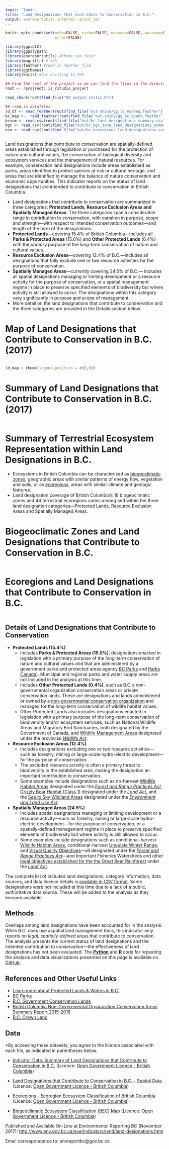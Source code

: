```yaml
---
topic: "land"
title: "Land Designations that Contribute to Conservation in B.C."
output: envreportutils.internal::print_ver
---
```

<!--
Copyright 2018 Province of British Columbia

Licensed under the Apache License, Version 2.0 (the "License");
you may not use this file except in compliance with the License.
You may obtain a copy of the License at

http://www.apache.org/licenses/LICENSE-2.0

Unless required by applicable law or agreed to in writing, software distributed under the License is distributed on an "AS IS" BASIS,
WITHOUT WARRANTIES OR CONDITIONS OF ANY KIND, either express or implied.
See the License for the specific language governing permissions and limitations under the License.
-->



```r

knitr::opts_chunk$set(echo=FALSE, cache=FALSE, message=FALSE, warning=FALSE, 
                      error=FALSE)

library(ggplot2)
library(ggpolypath)
library(envreportutils) #theme_soe_facet
library(magrittr) # %>%
library(feather) #read in feather file
library(ggthemes)
library(knitr) #for knitting to PDF

## Find the root of the project so we can find the files in the directory tree.
root <- rprojroot::is_rstudio_project

read_chunk(root$find_file("03_output_static.R"))

## read in datafiles
ld_df <- read_feather(root$find_file("out-shiny/gg_ld_ecoreg.feather"))
bc_map <-  read_feather(root$find_file("out-shiny/gg_bc_bound.feather"))
bcsum <- read.csv(root$find_file("out/bc_land_designations_summary.csv"), stringsAsFactors = FALSE)
bgc <- read.csv(root$find_file("out/bc_bgc_zone_land_designations_summary.csv"), stringsAsFactors = FALSE)
eco <- read.csv(root$find_file("out/bc_ecoregions_land_designations_summary.csv"), stringsAsFactors = FALSE)
```

```r
```

Land designations that contribute to conservation are spatially-defined areas established through legislation or purchased for the protection of nature and cultural values, the conservation of biological diversity and ecosystem services and the management of natural resources. For example, conservation land designations include areas established as parks, areas identified to protect species at risk or cultural heritage, and areas that are identified to manage the balance of nature conservation and economic opportunities. This indicator reports on the status of land designations that are intended to contribute to conservation in British Columbia.


-   Land designations that contribute to conservation are summarized in
    three categories: **Protected Lands, Resource Exclusion Areas and
    Spatially Managed Areas**. The three categories span a considerable
    range in contribution to conservation, with variation in purpose,
    scope and strength---with respect to intended conservation
    outcomes---and length of the term of the designations.
-   **Protected Lands**---covering 15.4% of British Columbia---includes all
    **Parks & Protected Areas** (15.0%) and **Other Protected Lands**
    (0.4%) with the *primary* purpose of the *long-term* conservation of
    nature and cultural values.
-   **Resource Exclusion Areas**---covering 12.4% of B.C.---includes all
    designations that fully exclude one or two resource activities for
    the purpose of conservation.
-   **Spatially Managed Areas**---currently covering 24.5% of B.C.---
    includes all spatial designations managing or limiting development
    or a resource activity for the purpose of conservation, or a spatial
    management regime in place to preserve specified elements of
    biodiversity but where activity is still allowed to occur. The
    designations within this category vary significantly in purpose and
    scope of management.
-   More detail on the land designations that contribute to conservation
    and the three categories are provided in the Details section below.


\begin{center}
\fbox{
  \begin{minipage}[c]{12cm}
  
   \begingroup\centering{\textbf{Protected Lands in British Columbia}}
   
     \endgroup
     
    \vspace{1mm}
    
    \text{\textbf{15.4\%} of lands in B.C. are protected through legally established areas designated}
    
    \text{for the \textit{primary} purpose of the \textit{long-term} conservation of nature and cultural values.}
    
        \vspace{3mm}
    
    \href{http://www.env.gov.bc.ca/soe/indicators/land/protected-lands-and-waters.html}{Learn more about Protected Lands \& Waters in B.C.}
    
  \end{minipage}
}
\end{center}

\newpage

# Map of Land Designations that Contribute to Conservation in B.C. (2017)

```r
```
```r
ld_map + theme(legend.position = c(0,0))
```

\newpage

# Summary of Land Designations that Contribute to Conservation in B.C. (2017)

```r
```

\newpage

# Summary of Terrestrial Ecosystem Representation within Land Designations in B.C.

-   Ecosystems in British Columbia can be characterized as
    [biogeoclimatic zones](https://www.for.gov.bc.ca/hre/becweb/),
    geographic areas with similar patterns of energy flow, vegetation
    and soils, or as
    [ecoregions](http://www.env.gov.bc.ca/ecology/ecoregions/), areas
    with similar climate and geologic features.
-   Land designation coverage of British Columbia's 16 biogeoclimatic
    zones and 44 terrestrial ecoregions varies among and within the
    three land designation categories---Protected Lands, Resource
    Exclusion Areas and Spatially Managed Areas.

# Biogeoclimatic Zones and Land Designations that Contribute to Conservation in B.C.

```r
```

\newpage

# Ecoregions and Land Designations that Contribute to Conservation in B.C.

```r
```


\newpage

## Details of Land Designations that Contribute to Conservation 
-   **Protected Lands (15.4%)**
    -   Includes **Parks & Protected Areas (15.0%)**, designations
        enacted in legislation with a *primary* purpose of the
        *long-term* conservation of nature and cultural values *and*
        that are administered by a government parks and protected areas
        agency [BC Parks](http://www.env.gov.bc.ca/bcparks/) and [Parks
        Canada](http://www.pc.gc.ca/eng/index.aspx)). Municipal and
        regional parks and water supply areas are not included in the
        analysis at this time.
    -   Includes **Other Protected Lands (0.4%)**, such as B.C.'s
        non-governmental organization conservation areas or private
        conservation lands. These are designations and lands
        administered or owned by a [non-governmental conservation
        organization](http://ltabc.ca/publications-a-research/british-columbia-conservation-areas-summary-report-2015-16/)
        and managed for the long-term conservation of wildlife habitat
        values.
    -   Other Protected Lands also includes designations enacted in legislation with a primary
        purpose of the long-term conservation of biodiversity and/or
        ecosystem services, such as National Wildlife Areas and
        Migratory Bird Sanctuaries, both designated by the Government of
        Canada, and [Wildlife Management
        Areas](http://www.env.gov.bc.ca/fw/habitat/conservation-lands/)
        designated under the provincial [*Wildlife
        Act*](http://www.bclaws.ca/EPLibraries/bclaws_new/document/ID/freeside/00_96488_01).
-   **Resource Exclusion Areas (12.4%)**
    -   Includes designations excluding one or two resource
        activities---such as forestry, mining or large-scale
        hydro-electric development---for the purpose of conservation.
    -   The excluded resource activity is often a primary threat to
        biodiversity in the established area, making the designation an
        important contribution to conservation.
    -   Some examples include designations such as no-harvest [Wildlife
        Habitat Areas](http://www.env.gov.bc.ca/wld/frpa/iwms/wha.html)
        designated under the [*Forest and Range Practices
        Act*](http://www.bclaws.ca/Recon/document/ID/freeside/00_02069_01),
        [Grizzly Bear Habitat (Class
        1)](https://www.for.gov.bc.ca/tasb/slrp/plan17.html)
        designated under the [*Land
        Act*](http://www.bclaws.ca/EPLibraries/bclaws_new/document/ID/freeside/00_96245_01),
        and the [Sea to Sky Wildland
        Areas](https://www.for.gov.bc.ca/tasb/slrp/plan79.html)
        designated under the [*Environment and Land Use
        Act*](http://www.bclaws.ca/EPLibraries/bclaws_new/document/ID/freeside/00_96117_01).
-   **Spatially Managed Areas (24.5%)**
    -   Includes spatial designations managing or limiting development
        or a resource activity---such as forestry, mining or large-scale
        hydro-electric development---for the purpose of conservation, or a
        spatially-defined management regime in place to preserve
        specified elements of biodiversity but where activity is still
        allowed to occur.
    -   Some examples include designations such as conditional-harvest
        [Wildlife Habitat
        Areas](http://www.env.gov.bc.ca/wld/frpa/iwms/wha.html),
        conditional-harvest [Ungulate Winter
        Range](http://www.env.gov.bc.ca/wld/frpa/uwr/index.html), and
        [Visual Quality
        Objectives](http://www2.gov.bc.ca/gov/content?id=C45131B6586243CD8A91D399B5712256)---all designated under the [*Forest and Range Practices
        Act*](http://www.bclaws.ca/Recon/document/ID/freeside/00_02069_01)---and Important Fisheries Watersheds and other [legal objectives
        established for the the Great Bear
        Rainforest](https://www.for.gov.bc.ca/tasb/slrp/plan17.html)
        under the [*Land
        Act*](http://www.bclaws.ca/EPLibraries/bclaws_new/document/ID/freeside/00_96245_01).

The complete list of included land designations, category information,
data sources, and data licence details is [available in CSV
format](https://github.com/bcgov/land-designations-indicator/blob/cleanup-release/data-raw/sources.csv). Some designations were
not included at this time due to a lack of a public, authoritative data
source. These will be added to the analysis as they become available.

## Methods

Overlaps among land designations have been accounted for in the
analysis. While B.C. does use aspatial land management tools, this
indicator only reports on *legal, spatially-defined* areas that
contribute to conservation. The analysis presents the current status of
land designations and the intended contribution to conservation---the
effectiveness of land designations has not been evaluated. The [**Python**](https://www.python.org/) and [**R**](http://www.r-project.org) code for repeating the analysis and data visualizations presented on this page is available on [GitHub](https://github.com/bcgov/land-designations-indicator).


## References and Other Useful Links

-   [Learn more about Protected Lands & Waters in
    B.C.](http://www.env.gov.bc.ca/soe/indicators/land/protected-lands-and-waters.html)
-   [BC Parks](http://www.env.gov.bc.ca/bcparks/)
-   [B.C. Government Conservation
    Lands](http://www.env.gov.bc.ca/fw/habitat/conservation-lands/)
-   [British Columbia Non-Governmental Organization Conservation Areas
    Summary Report
    2015-2016](http://ltabc.ca/publications-a-research/british-columbia-conservation-areas-summary-report-2015-16/)
-   [B.C. Crown
    Land](http://www2.gov.bc.ca/gov/content?id=63DF75221AF440A4AA6A9BCD34711A8C)

## Data

\*By accessing these datasets, you agree to the licence associated with each file, as indicated in parentheses below.

-   [Indicator Data: Summary of Land Designations that Contribute to Conservation in B.C.](https://catalogue.data.gov.bc.ca/dataset/2ad14e62-e0b1-4989-9333-6082177f61e8) (Licence: [Open Government Licence - British Columbia](http://www2.gov.bc.ca/gov/content?id=A519A56BC2BF44E4A008B33FCF527F61))

-   [Land Designations that Contribute to Conservation in B.C. - Spatial Data](https://catalogue.data.gov.bc.ca/dataset/e0b30537-5498-437b-b668-9fafe44bf903) (Licence: [Open Government Licence - British Columbia](http://www2.gov.bc.ca/gov/content?id=A519A56BC2BF44E4A008B33FCF527F61))

-   [Ecoregions - Ecoregion Ecosystem Classification of British
    Columbia](https://catalogue.data.gov.bc.ca/dataset/d00389e0-66da-4895-bd56-39a0dd64aa78) (Licence: [Open Government Licence - British Columbia](http://www2.gov.bc.ca/gov/content?id=A519A56BC2BF44E4A008B33FCF527F61))
    
-   [Biogeoclimatic Ecosystem Classification (BEC)
    Map](https://catalogue.data.gov.bc.ca/dataset/f358a53b-ffde-4830-a325-a5a03ff672c3) (Licence: [Open Government Licence - British Columbia](http://www2.gov.bc.ca/gov/content?id=A519A56BC2BF44E4A008B33FCF527F61))

Published and Available On-Line at Environmental Reporting BC (November 2017):
[http://www.env.gov.bc.ca/soe/indicators/land/land-designations.html](http://www.env.gov.bc.ca/soe/indicators/land/land-designations.html)

Email correspondence to: envreportbc@gov.bc.ca
